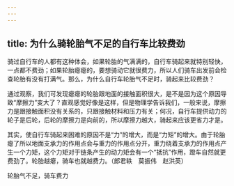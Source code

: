 ```yaml
---
---
---
```

title: 为什么骑轮胎气不足的自行车比较费劲
---




骑过自行车的人都有这种体会，如果轮胎的气满满的，自行车骑起来就特别轻快，一点都不费劲；如果轮胎瘪瘪的，要想骑动它就很费力，所以人们骑车出发前会检查轮胎有没有打满气。那么，为什么自行车轮胎气不足时，骑起来比较费劲？

通过观察，我们可发现瘪瘪的轮胎跟地面的接触面积很大，是不是因为这个原因导致“摩擦力”变大了？直观感觉好像是这样，但是物理学告诉我们，一般来说，摩擦力是跟接触面积没有关系的，只跟接触材料和压力有关；何况，自行车提供动力的轮子是后轮，后轮的摩擦力是向前的，所以摩擦力越大，骑起来应该更省力才是。

其实，使自行车骑起来困难的原因不是“力”的增大，而是“力矩”的增大。由于轮胎瘪了所以地面支承力的作用点会与重力的作用点分开，重力绕着支承力的作用点产生一个力矩，这个力矩对于链条产生的动力矩会有一个“抵抗”作用，蹬车自然就更费劲了。轮胎越瘪，骑车也就越费力。（郎君轶　莫振伟　赵洪英）

轮胎气不足，骑车费力